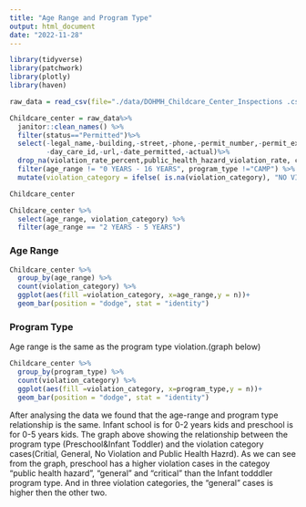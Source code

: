 ```yaml
---
title: "Age Range and Program Type"
output: html_document
date: "2022-11-28"
---
```


```r
library(tidyverse)
library(patchwork)
library(plotly)
library(haven)
```

```r
raw_data = read_csv(file="./data/DOHMH_Childcare_Center_Inspections .csv")
```

```r
Childcare_center = raw_data%>%
  janitor::clean_names() %>%
  filter(status=="Permitted")%>%
  select(-legal_name,-building,-street,-phone,-permit_number,-permit_expiration,
         -day_care_id,-url,-date_permitted,-actual)%>%
  drop_na(violation_rate_percent,public_health_hazard_violation_rate, critical_violation_rate, violation_status, age_range) %>% 
  filter(age_range != "0 YEARS - 16 YEARS", program_type !="CAMP") %>% 
  mutate(violation_category = ifelse( is.na(violation_category), "NO VIOLATION", violation_category))

Childcare_center
```


```r
Childcare_center %>% 
  select(age_range, violation_category) %>% 
  filter(age_range == "2 YEARS - 5 YEARS") 
```

### Age Range
```r
Childcare_center %>% 
  group_by(age_range) %>% 
  count(violation_category) %>% 
  ggplot(aes(fill =violation_category, x=age_range,y = n))+
  geom_bar(position = "dodge", stat = "identity")
```
### Program Type
Age range is the same as the program type violation.(graph below)
```r
Childcare_center %>% 
  group_by(program_type) %>% 
  count(violation_category) %>% 
  ggplot(aes(fill =violation_category, x=program_type,y = n))+
  geom_bar(position = "dodge", stat = "identity")
```

After analysing the data we found that the age-range and program type relationship is the same. Infant school is for 0-2 years kids and preschool is for 0-5 years kids. The graph above showing the relationship between the program type (Preschool&Infant Toddler) and the violation category cases(Critial, General, No Violation and Public Health Hazrd). As we can see from the graph, preschool has a higher violation cases in the categoy "public health hazard", "general" and "critical" than the Infant todddler program type. And in three violation categories, the "general" cases is higher then the other two. 

